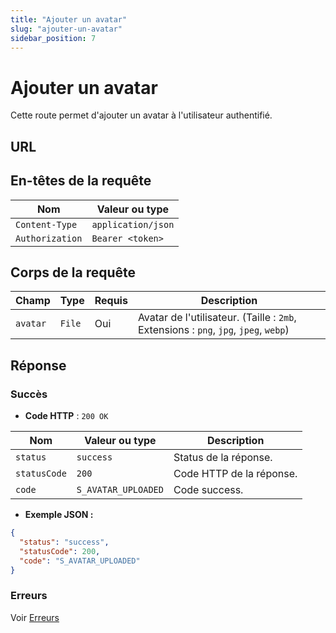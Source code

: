 ```yaml
---
title: "Ajouter un avatar"
slug: "ajouter-un-avatar"
sidebar_position: 7
---
```



# Ajouter un avatar

Cette route permet d'ajouter un avatar à l'utilisateur authentifié.

## URL

<HttpMethod method="PUT" route="/v1/user/avatar" />

## En-têtes de la requête

| Nom      |        Valeur ou type                  |
|-----------|------------------------------|
| `Content-Type`     | `application/json`            |
| `Authorization`     | `Bearer <token>`            |

## Corps de la requête

| Champ            | Type     | Requis | Description                           |
|------------------|----------|--------|---------------------------------------|
| `avatar`          | `File` | Oui    | Avatar de l'utilisateur. (Taille : `2mb`, Extensions : `png`, `jpg`, `jpeg`, `webp`) 

## Réponse

### Succès

- **Code HTTP** : `200 OK`

| Nom      |        Valeur ou type                  | Description                                         |
|-----------|------------------------------|-----------------------------------------------------|
| `status`     | `success`            | Status de la réponse.               |
| `statusCode`     | `200`          | Code HTTP de la réponse. |
| `code`     | `S_AVATAR_UPLOADED`        | Code success.                |

- **Exemple JSON :**

```json
{
  "status": "success",
  "statusCode": 200,
  "code": "S_AVATAR_UPLOADED"
}
```

### Erreurs

Voir [Erreurs](../../reponses/errors.mdx)